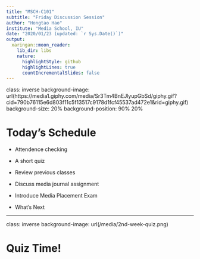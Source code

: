 ```yaml
---
title: "MSCH-C101"
subtitle: "Friday Discussion Session"
author: "Hongtao Hao"
institute: "Media School, IU"
date: "2020/01/23 (updated: `r Sys.Date()`)"
output:
  xaringan::moon_reader:
    lib_dir: libs
    nature:
      highlightStyle: github
      highlightLines: true
      countIncrementalSlides: false
---
```

class: inverse
background-image: url(https://media1.giphy.com/media/Sr3Tm4BnEJlyupGbSd/giphy.gif?cid=790b76115e6d803f11c5f13517c9178d1fcf45537ad472e1&rid=giphy.gif)
background-size: 20%
background-position: 90% 20%

# Today's Schedule

- Attendence checking

- A short quiz

- Review previous classes

- Discuss media journal assignment

- Introduce Media Placement Exam

- What's Next

---
class: inverse
background-image: url(/media/2nd-week-quiz.png)

# Quiz Time!